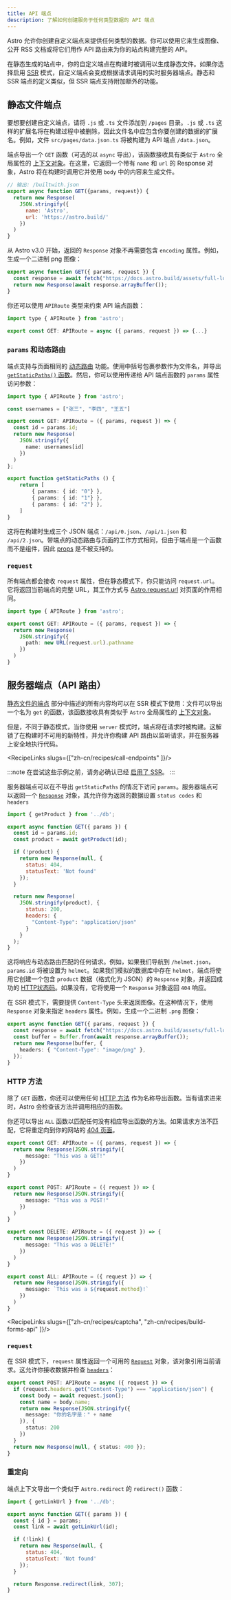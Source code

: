 ```yaml
---
title: API 端点
description: 了解如何创建服务于任何类型数据的 API 端点
---
```



Astro 允许你创建自定义端点来提供任何类型的数据。你可以使用它来生成图像、公开 RSS 文档或将它们用作 API 路由来为你的站点构建完整的 API。

在静态生成的站点中，你的自定义端点在构建时被调用以生成静态文件。如果你选择启用 [SSR](/zh-cn/guides/server-side-rendering/) 模式，自定义端点会变成根据请求调用的实时服务器端点。静态和 SSR 端点的定义类似，但 SSR 端点支持附加额外的功能。

## 静态文件端点

要想要创建自定义端点，请将 `.js` 或 `.ts` 文件添加到 `/pages` 目录。`.js` 或 `.ts` 这样的扩展名将在构建过程中被删除，因此文件名中应包含你要创建的数据的扩展名。例如，文件 `src/pages/data.json.ts` 将被构建为 API 端点 `/data.json`。

端点导出一个 `GET` 函数（可选的以 `async` 导出），该函数接收具有类似于 `Astro` 全局属性的  [上下文对象](/zh-cn/reference/api-reference/#端点上下文)。在这里，它返回一个带有 `name` 和 `url` 的 Response 对象，Astro 将在构建时调用它并使用 `body` 中的内容来生成文件。

```js
// 输出: /builtwith.json
export async function GET({params, request}) {
  return new Response(
    JSON.stringify({
      name: 'Astro',
      url: 'https://astro.build/'
    })
  )
}
```

从 Astro v3.0 开始，返回的 `Response` 对象不再需要包含 `encoding` 属性。例如，生成一个二进制 png 图像：

```ts title="src/pages/astro-logo.png.ts" {3}
export async function GET({ params, request }) {
  const response = await fetch("https://docs.astro.build/assets/full-logo-light.png");
  return new Response(await response.arrayBuffer());
}
```

你还可以使用 `APIRoute` 类型来约束 API 端点函数：

```js
import type { APIRoute } from 'astro';

export const GET: APIRoute = async ({ params, request }) => {...}
```

### `params` 和动态路由

端点支持与页面相同的 [动态路由](/zh-cn/guides/routing/#动态路由) 功能。使用中括号包裹参数作为文件名，并导出 [`getStaticPaths()` 函数](/zh-cn/reference/api-reference/#getstaticpaths)。然后，你可以使用传递给 API 端点函数的 `params` 属性访问参数：

```ts title="src/pages/api/[id].json.ts"
import type { APIRoute } from 'astro';

const usernames = ["张三", "李四", "王五"]

export const GET: APIRoute = ({ params, request }) => {
  const id = params.id;
  return new Response(
    JSON.stringify({
      name: usernames[id]
    })
  )
};

export function getStaticPaths () {
    return [ 
        { params: { id: "0"} },
        { params: { id: "1"} },
        { params: { id: "2"} },
    ]
}
```

这将在构建时生成三个 JSON 端点：`/api/0.json`、`/api/1.json` 和 `/api/2.json`。带端点的动态路由与页面的工作方式相同，但由于端点是一个函数而不是组件，因此 [props](/zh-cn/reference/api-reference/#通过-props-传递数据) 是不被支持的。

### `request`

所有端点都会接收 `request` 属性，但在静态模式下，你只能访问 `request.url`。它将返回当前端点的完整 URL，其工作方式与 [Astro.request.url](/zh-cn/reference/api-reference/#astrorequest) 对页面的作用相同。

```ts title="src/pages/request-path.json.ts"
import type { APIRoute } from 'astro';

export const GET: APIRoute = ({ params, request }) => {
  return new Response(
    JSON.stringify({
      path: new URL(request.url).pathname
    })
  )
}
```

## 服务器端点（API 路由）

[静态文件的端点](#静态文件端点) 部分中描述的所有内容均可以在 SSR 模式下使用：文件可以导出一个名为 `get` 的函数，该函数接收具有类似于 `Astro` 全局属性的 [上下文对象](/zh-cn/reference/api-reference/#端点上下文)。

但是，不同于静态模式，当你使用 `server` 模式时，端点将在请求时被构建。这解锁了在构建时不可用的新特性，并允许你构建 API 路由以监听请求，并在服务器上安全地执行代码。

<RecipeLinks slugs={["zh-cn/recipes/call-endpoints" ]}/>

:::note
在尝试这些示例之前，请务必确认已经 [启用了 SSR](/zh-cn/guides/server-side-rendering/)。
:::

服务器端点可以在不导出 `getStaticPaths` 的情况下访问 `params`。服务器端点可以返回一个 [`Response`](https://developer.mozilla.org/zh-CN/docs/Web/API/Response) 对象，其允许你为返回的数据设置 `status codes` 和 `headers`

```js title="src/pages/[id].json.js"
import { getProduct } from '../db';

export async function GET({ params }) {
  const id = params.id;
  const product = await getProduct(id);

  if (!product) {
    return new Response(null, {
      status: 404,
      statusText: 'Not found'
    });
  }

  return new Response(
    JSON.stringify(product), {
      status: 200,
      headers: {
        "Content-Type": "application/json"
      }
    }
  );
}
```

这将响应与动态路由匹配的任何请求。例如，如果我们导航到 `/helmet.json`，`params.id` 将被设置为 `helmet`。如果我们模拟的数据库中存在 `helmet`，端点将使用它创建一个包含 `product` 数据（格式化为 JSON）的 `Response` 对象，并返回成功的 [HTTP状态码](https://developer.mozilla.org/zh-CN/docs/Web/API/Response/status)。如果没有，它将使用一个 `Response` 对象返回 `404` 响应。

在 SSR 模式下，需要提供 `Content-Type` 头来返回图像。在这种情况下，使用 `Response` 对象来指定 `headers` 属性。例如，生成一个二进制 `.png` 图像：

```ts title="src/pages/astro-logo.png.ts"
export async function GET({ params, request }) {
  const response = await fetch("https://docs.astro.build/assets/full-logo-light.png");
  const buffer = Buffer.from(await response.arrayBuffer());
  return new Response(buffer, {
    headers: { "Content-Type": "image/png" },
  });
}
```

### HTTP 方法

除了 `GET` 函数，你还可以使用任何 [HTTP 方法](https://developer.mozilla.org/zh-CN/docs/Web/HTTP/Methods) 作为名称导出函数。当有请求进来时，Astro 会检查该方法并调用相应的函数。

你还可以导出 `ALL` 函数以匹配任何没有相应导出函数的方法。如果请求方法不匹配，它将重定向到你的网站的 [404 页面](/zh-cn/basics/astro-pages/#自定义-404-错误页面)。

```ts title="src/pages/methods.json.ts"
export const GET: APIRoute = ({ params, request }) => {
  return new Response(JSON.stringify({
      message: "This was a GET!"
    })
  )
}

export const POST: APIRoute = ({ request }) => {
  return new Response(JSON.stringify({
      message: "This was a POST!"
    })
  )
}

export const DELETE: APIRoute = ({ request }) => {
  return new Response(JSON.stringify({
      message: "This was a DELETE!"
    })
  )
}

export const ALL: APIRoute = ({ request }) => {
  return new Response(JSON.stringify({
      message: `This was a ${request.method}!`
    })
  )
}
```

<RecipeLinks slugs={["zh-cn/recipes/captcha", "zh-cn/recipes/build-forms-api" ]}/>

### `request` 

在 SSR 模式下，`request` 属性返回一个可用的 [`Request`](https://developer.mozilla.org/zh-CN/docs/Web/API/Request) 对象，该对象引用当前请求。这允许你接收数据并检查 [`headers`](https://developer.mozilla.org/zh-CN/docs/Web/API/Request/headers)：

```ts title="src/pages/test-post.json.ts"
export const POST: APIRoute = async ({ request }) => {
  if (request.headers.get("Content-Type") === "application/json") {
    const body = await request.json();
    const name = body.name;
    return new Response(JSON.stringify({
      message: "你的名字是：" + name
    }), {
      status: 200
    })
  }
  return new Response(null, { status: 400 });
}
```

### 重定向

端点上下文导出一个类似于 `Astro.redirect` 的 `redirect()` 函数：

```js title="src/pages/links/[id].js" {14}
import { getLinkUrl } from '../db';

export async function GET({ params }) {
  const { id } = params;
  const link = await getLinkUrl(id);

  if (!link) {
    return new Response(null, {
      status: 404,
      statusText: 'Not found'
    });
  }

  return Response.redirect(link, 307);
}
```